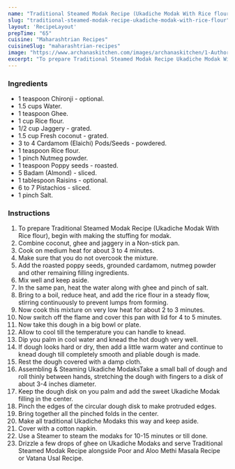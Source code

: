 ---
name: "Traditional Steamed Modak Recipe (Ukadiche Modak With Rice flour)"
slug: "traditional-steamed-modak-recipe-ukadiche-modak-with-rice-flour"
layout: 'RecipeLayout'
prepTime: "65"
cuisine: "Maharashtrian Recipes"
cuisineSlug: "maharashtrian-recipes"
image: "https://www.archanaskitchen.com/images/archanaskitchen/1-Author/Roop/Traditional_Modak_Recipe_Ukadiche_Modak_Or_Steamed_Modak_recipe.jpg"
excerpt: "To prepare Traditional Steamed Modak Recipe Ukadiche Modak With Rice flour, begin with making the stuffing for modak"
---

### Ingredients

- 1 teaspoon Chironji - optional.
- 1.5 cups Water.
- 1 teaspoon Ghee.
- 1 cup Rice flour.
- 1/2 cup Jaggery - grated.
- 1.5 cup Fresh coconut - grated.
- 3 to 4 Cardamom (Elaichi) Pods/Seeds - powdered.
- 1 teaspoon Rice flour.
- 1 pinch Nutmeg powder.
- 1 teaspoon Poppy seeds - roasted.
- 5 Badam (Almond) - sliced.
- 1 tablespoon Raisins - optional.
- 6 to 7 Pistachios - sliced.
- 1 pinch Salt.

### Instructions

1. To prepare Traditional Steamed Modak Recipe (Ukadiche Modak With Rice flour), begin with making the stuffing for modak.
1. Combine coconut, ghee and jaggery in a Non-stick pan.
1. Cook on medium heat for about 3 to 4 minutes.
1. Make sure that you do not overcook the mixture.
1. Add the roasted poppy seeds, grounded cardamom, nutmeg powder and other remaining filling ingredients.
1. Mix well and keep aside.
1. In the same pan, heat the water along with ghee and pinch of salt.
1. Bring to a boil, reduce heat, and add the rice flour in a steady flow, stirring continuously to prevent lumps from forming.
1. Now cook this mixture on very low heat for about 2 to 3 minutes.
1. Now switch off the flame and cover this pan with lid for 4 to 5 minutes.
1. Now take this dough in a big bowl or plate.
1. Allow to cool till the temperature you can handle to knead.
1. Dip you palm in cool water and knead the hot dough very well.
1. If dough looks hard or dry, then add a little warm water and continue to knead dough till completely smooth and pliable dough is made.
1. Rest the dough covered with a damp cloth.
1. Assembling & Steaming Ukadiche ModaksTake a small ball of dough and roll thinly between hands, stretching the dough with fingers to a disk of about 3-4 inches diameter.
1. Keep the dough disk on you palm and add the sweet Ukadiche Modak filling in the center.
1. Pinch the edges of the circular dough disk to make protruded edges.
1. Bring together all the pinched folds in the center.
1. Make all traditional Ukadiche Modaks this way and keep aside.
1. Cover with a cotton napkin.
1. Use a Steamer to steam the modaks for 10-15 minutes or till done.
1. Drizzle a few drops of ghee on Ukadiche Modaks and serve Traditional Steamed Modak Recipe alongside Poor and Aloo Methi Masala Recipe or Vatana Usal Recipe.
